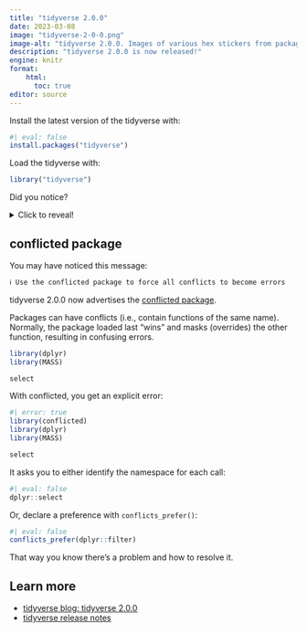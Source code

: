 ```yaml
---
title: "tidyverse 2.0.0"
date: 2023-03-08
image: "tidyverse-2-0-0.png"
image-alt: "tidyverse 2.0.0. Images of various hex stickers from packages in the tidyverse."
description: "tidyverse 2.0.0 is now released!"
engine: knitr
format:
    html: 
      toc: true
editor: source
---
```


Install the latest version of the tidyverse with:

```r
#| eval: false
install.packages("tidyverse")
```

Load the tidyverse with:

```r
library("tidyverse")
```

Did you notice?

<details><summary>Click to reveal!</summary>
## Welcome to the core tidyverse

<center><bold>[lubridate](https://lubridate.tidyverse.org/)!</bold></center>
<br>
<center><img src="lubridate.png" alt="Lubridate package hex sticker with a calendar" width="300"></center>
<br>
lubridate is now part of the core tidyverse! Loading the tidyverse automatically attaches lubridate, meaning that you do not have load it separately.

</details>

## conflicted package

You may have noticed this message:

```bash
ℹ Use the conflicted package to force all conflicts to become errors
```

tidyverse 2.0.0 now advertises the [conflicted package](https://conflicted.r-lib.org/).

Packages can have conflicts (i.e., contain functions of the same name). Normally, the package loaded last "wins" and masks (overrides) the other function, resulting in confusing errors.

```r
library(dplyr)
library(MASS)

select
```

With conflicted, you get an explicit error:

```r
#| error: true
library(conflicted)
library(dplyr)
library(MASS)

select
```

It asks you to either identify the namespace for each call:

```r
#| eval: false
dplyr::select
```

Or, declare a preference with `conflicts_prefer()`:

```r
#| eval: false
conflicts_prefer(dplyr::filter)
```

That way you know there's a problem and how to resolve it.

## Learn more

* [tidyverse blog: tidyverse 2.0.0](https://www.tidyverse.org/blog/2023/03/tidyverse-2-0-0/)
* [tidyverse release notes](https://tidyverse.tidyverse.org/news/index.html)
